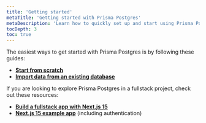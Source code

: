 ```yaml
---
title: 'Getting started'
metaTitle: 'Getting started with Prisma Postgres'
metaDescription: 'Learn how to quickly set up and start using Prisma Postgres.'
tocDepth: 3
toc: true
---
```


The easiest ways to get started with Prisma Postgres is by following these guides:

- [**Start from scratch**](/getting-started/quickstart-prismaPostgres)
- [**Import data from an existing database**](/getting-started/prisma-postgres/import-from-existing-database-postgresql)

If you are looking to explore Prisma Postgres in a fullstack project, check out these resources:

- [**Build a fullstack app with Next.js 15**](/guides/nextjs)
- [**Next.js 15 example app**](https://github.com/prisma/nextjs-prisma-postgres-demo) (including authentication)